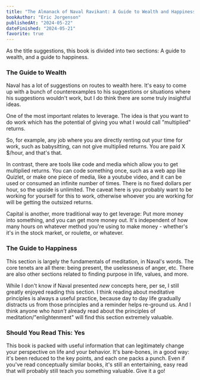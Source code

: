 ```yaml
---
title: "The Almanack of Naval Ravikant: A Guide to Wealth and Happiness"
bookAuthor: "Eric Jorgenson"
publishedAt: "2024-05-22"
dateFinished: "2024-05-21"
favorite: true
---
```


As the title suggestions, this book is divided into two sections: A guide to wealth, and a guide to happiness. 

### The Guide to Wealth
Naval has a lot of suggestions on routes to wealth here. It's easy to come up with a bunch of counterexamples to his suggestions or situations where his suggestions wouldn't work, but I do think there are some truly insightful ideas.

One of the most important relates to leverage. The idea is that you want to do work which has the potential of giving you what I would call "multiplied" returns. 

So, for example, any job where you are directly renting out your time for work, such as babysitting, can not give multiplied returns. You are paid X $/hour, and that's that. 

In contrast, there are tools like code and media which allow you to get multiplied returns. You can code something once, such as a web app like Quizlet, or make one piece of media, like a youtube video, and it can be used or consumed an infinite number of times. There is no fixed dollars per hour, so the upside is unlimited. The caveat here is you probably want to be working for yourself for this to work, otherwise whoever you are working for will be getting the outsized returns. 

Capital is another, more traditional way to get leverage: Put more money into something, and you can get more money out. It's independent of how many hours on whatever method you're using to make money - whether's it's in the stock market, or roulette, or whatever.

### The Guide to Happiness

This section is largely the fundamentals of meditation, in Naval's words. The core tenets are all there: being present, the uselessness of anger, etc. There are also other sections related to finding purpose in life, values, and more. 

While I don't know if Naval presented *new* concepts here, per se, I still greatly enjoyed reading this section. I think reading about meditative principles is always a useful practice, because day to day life gradually distracts us from those principles and a reminder helps re-ground us. And I think anyone who *hasn't* already read about the principles of meditation/"enlightenment" will find this section extremely valuable. 

### Should You Read This: Yes
This book is packed with useful information that can legitimately change your perspective on life and your behavior. It's bare-bones, in a good way: it's been reduced to the key points, and each one packs a punch. Even if you've read conceptually similar books, it's still an entertaining, easy read that will probably still teach you something valuable. Give it a go!





